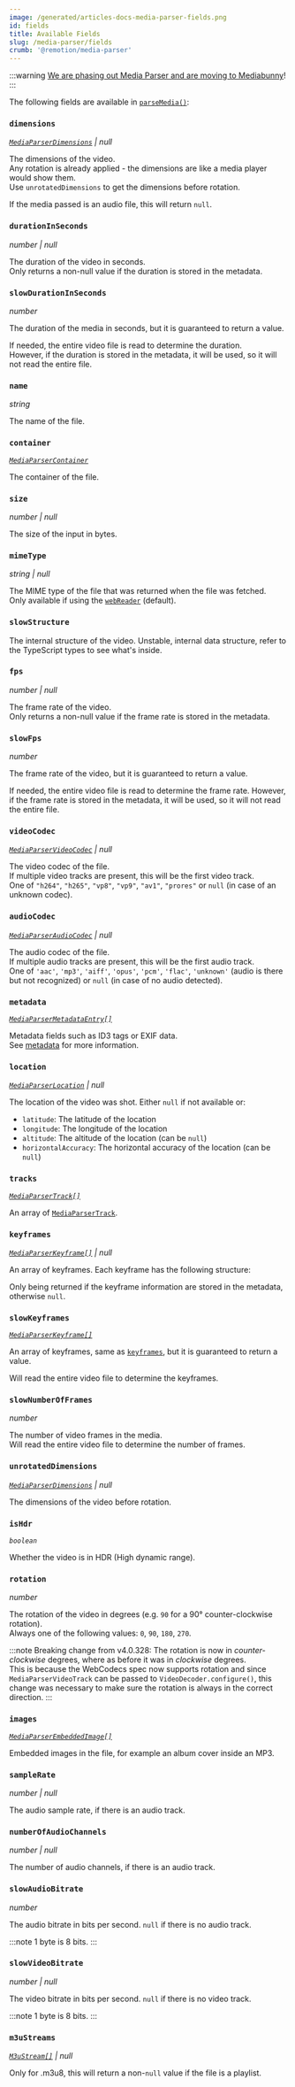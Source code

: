 ```yaml
---
image: /generated/articles-docs-media-parser-fields.png
id: fields
title: Available Fields
slug: /media-parser/fields
crumb: '@remotion/media-parser'
---
```


:::warning
[We are phasing out Media Parser and are moving to Mediabunny](/blog/mediabunny)!
:::

The following fields are available in [`parseMedia()`](/docs/media-parser/parse-media):

### `dimensions`

_[`MediaParserDimensions`](/docs/media-parser/types#mediaparserdimensions) | null_

The dimensions of the video.  
Any rotation is already applied - the dimensions are like a media player would show them.  
Use `unrotatedDimensions` to get the dimensions before rotation.

If the media passed is an audio file, this will return `null`.

### `durationInSeconds`

_number | null_

The duration of the video in seconds.  
Only returns a non-null value if the duration is stored in the metadata.

### `slowDurationInSeconds`

_number_

The duration of the media in seconds, but it is guaranteed to return a value.

If needed, the entire video file is read to determine the duration.  
However, if the duration is stored in the metadata, it will be used, so it will not read the entire file.

### `name`

_string_

The name of the file.

### `container`

_[`MediaParserContainer`](/docs/media-parser/types#mediaparsercontainer)_

The container of the file.

### `size`

_number | null_

The size of the input in bytes.

### `mimeType`

_string | null_

The MIME type of the file that was returned when the file was fetched.  
Only available if using the [`webReader`](/docs/media-parser/web-reader) (default).

### `slowStructure`

The internal structure of the video. Unstable, internal data structure, refer to the TypeScript types to see what's inside.

### `fps`

_number | null_

The frame rate of the video.  
Only returns a non-null value if the frame rate is stored in the metadata.

### `slowFps`

_number_

The frame rate of the video, but it is guaranteed to return a value.

If needed, the entire video file is read to determine the frame rate.
However, if the frame rate is stored in the metadata, it will be used, so it will not read the entire file.

### `videoCodec`

_[`MediaParserVideoCodec`](/docs/media-parser/types#mediaparservideocodec) | null_

The video codec of the file.  
If multiple video tracks are present, this will be the first video track.  
One of `"h264"`, `"h265"`, `"vp8"`, `"vp9"`, `"av1"`, `"prores"` or `null` (in case of an unknown codec).

### `audioCodec`

_[`MediaParserAudioCodec`](/docs/media-parser/types#mediaparseraudiocodec) | null_

The audio codec of the file.  
If multiple audio tracks are present, this will be the first audio track.  
One of `'aac'`, `'mp3'`, `'aiff'`, `'opus'`, `'pcm'`, `'flac'`, `'unknown'` (audio is there but not recognized) or `null` (in case of no audio detected).

### `metadata`

_[`MediaParserMetadataEntry[]`](/docs/media-parser/types#mediaparsermetadataentry)_

Metadata fields such as ID3 tags or EXIF data.  
See [metadata](/docs/media-parser/tags) for more information.

### `location`

_[`MediaParserLocation`](/docs/media-parser/types#mediaparserlocation) | null_

The location of the video was shot. Either `null` if not available or:

- `latitude`: The latitude of the location
- `longitude`: The longitude of the location
- `altitude`: The altitude of the location (can be `null`)
- `horizontalAccuracy`: The horizontal accuracy of the location (can be `null`)

### `tracks`

_[`MediaParserTrack[]`](/docs/media-parser/types#mediaparsertrack)_

An array of [`MediaParserTrack`](/docs/media-parser/types#mediaparsertrack).

### `keyframes`

_[`MediaParserKeyframe[]`](/docs/media-parser/types#mediaparserkeyframe) | null_

An array of keyframes. Each keyframe has the following structure:

Only being returned if the keyframe information are stored in the metadata, otherwise `null`.

### `slowKeyframes`

_[`MediaParserKeyframe[]`](/docs/media-parser/types#mediaparserkeyframe)_

An array of keyframes, same as [`keyframes`](#keyframes), but it is guaranteed to return a value.

Will read the entire video file to determine the keyframes.

### `slowNumberOfFrames`

_number_

The number of video frames in the media.  
Will read the entire video file to determine the number of frames.

### `unrotatedDimensions`

_[`MediaParserDimensions`](/docs/media-parser/types#mediaparserdimensions) | null_

The dimensions of the video before rotation.

### `isHdr`

_`boolean`_

Whether the video is in HDR (High dynamic range).

### `rotation`

_number_

The rotation of the video in degrees (e.g. `90` for a 90° counter-clockwise rotation).  
Always one of the following values: `0`, `90`, `180`, `270`.

:::note
Breaking change from v4.0.328: The rotation is now in _counter-clockwise_ degrees, where as before it was in _clockwise_ degrees.  
This is because the WebCodecs spec now supports rotation and since `MediaParserVideoTrack` can be passed to `VideoDecoder.configure()`, this change was necessary to make sure the rotation is always in the correct direction.
:::

### `images`

_[`MediaParserEmbeddedImage[]`](/docs/media-parser/types#mediaparserembeddedimage)_

Embedded images in the file, for example an album cover inside an MP3.

### `sampleRate`

_number | null_

The audio sample rate, if there is an audio track.

### `numberOfAudioChannels`

_number | null_

The number of audio channels, if there is an audio track.

### `slowAudioBitrate`

_number_

The audio bitrate in bits per second. `null` if there is no audio track.

:::note
1 byte is 8 bits.
:::

### `slowVideoBitrate`

_number | null_

The video bitrate in bits per second. `null` if there is no video track.

:::note
1 byte is 8 bits.
:::

### `m3uStreams`

_[`M3uStream[]`](/docs/media-parser/types#m3ustream) | null_

Only for .m3u8, this will return a non-`null` value if the file is a playlist.
